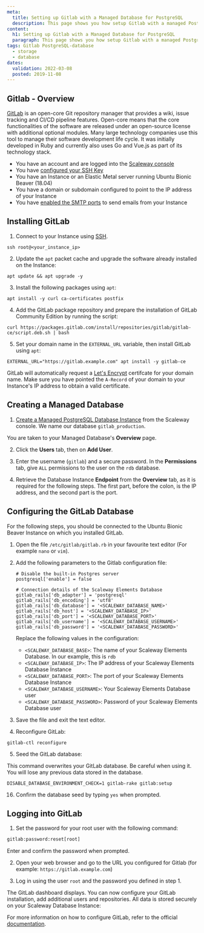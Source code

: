 ```yaml
---
meta:
  title: Setting up Gitlab with a Managed Database for PostgreSQL
  description: This page shows you how setup Gitlab with a managed PostgreSQL database
content:
  h1: Setting up Gitlab with a Managed Database for PostgreSQL
  paragraph: This page shows you how setup Gitlab with a managed PostgreSQL database
tags: Gitlab PostgreSQL-database 
  - storage
  - database
dates:
  validation: 2022-03-08
  posted: 2019-11-08
---
```


## Gitlab - Overview

[GitLab](https://about.gitlab.com/) is an open-core Git repository manager that provides a wiki, issue tracking and CI/CD pipeline features. Open-core means that the core functionalities of the software are released under an open-source license with additional optional modules.
Many large technology companies use this tool to manage their software development life cycle. It was initially developed in Ruby and currently also uses Go and Vue.js as part of its technology stack.

<Message type="requirement">

- You have an account and are logged into the [Scaleway console](https://console.scaleway.com)  
- You have [configured your SSH Key](/console/my-project/how-to/create-ssh-key/)
- You have an Instance or an Elastic Metal server running Ubuntu Bionic Beaver (18.04)
- You have a domain or subdomain configured to point to the IP address of your Instance
- You have [enabled the SMTP ports](/compute/instances/how-to/send-emails-from-your-instance/) to send emails from your Instance

</Message>

## Installing GitLab

1. Connect to your Instance using [SSH](/compute/instances/how-to/connect-to-instance/).
  ```
  ssh root@<your_instance_ip>
  ```

2. Update the `apt` packet cache and upgrade the software already installed on the Instance:
  ```
  apt update && apt upgrade -y
  ```

3. Install the following packages using `apt`:
  ```
  apt install -y curl ca-certificates postfix
  ```

4. Add the GitLab package repository and prepare the installation of GitLab Community Edition by running the script:
  ```
  curl https://packages.gitlab.com/install/repositories/gitlab/gitlab-ce/script.deb.sh | bash
  ```

5. Set your domain name in the `EXTERNAL_URL` variable, then install GitLab using `apt`:
  ```
  EXTERNAL_URL="https://gitlab.example.com" apt install -y gitlab-ce
  ```

  <Message type="important">

  GitLab will automatically request a [Let's Encrypt](/tutorials/configure-nginx-lets-encrypt/) certifcate for your domain name. Make sure you have pointed the `A-Record` of your domain to your Instance's IP address to obtain a valid certificate.

  </Message>

## Creating a Managed Database

1. [Create a Managed PostgreSQL Database Instance](/storage/database/how-to/create-a-database/) from the Scaleway console. We name our database `gitlab_production`.

  You are taken to your Managed Database's **Overview** page.

2. Click the **Users** tab, then on **Add User**.

3. Enter the username (`gitlab`) and a secure password. In the **Permissions** tab, give `ALL` permissions to the user on the `rdb` database.

4. Retrieve the Database Instance **Endpoint** from the **Overview** tab, as it is required for the following steps. The first part, before the colon, is the IP address, and the second part is the port.

## Configuring the GitLab Database

For the following steps, you should be connected to the Ubuntu Bionic Beaver Instance on which you installed GitLab.

1. Open the file `/etc/gitlab/gitlab.rb` in your favourite text editor (For example `nano` or `vim`).

2. Add the following parameters to the Gitlab configuration file:
    ```
    # Disable the built-in Postgres server
    postgresql['enable'] = false

    # Connection details of the Scaleway Elements Database
    gitlab_rails['db_adapter'] = 'postgresql'
    gitlab_rails['db_encoding'] = 'utf8'
    gitlab_rails['db_database'] = '<SCALEWAY_DATABASE_NAME>'
    gitlab_rails['db_host'] = '<SCALEWAY_DATABASE_IP>'
    gitlab_rails['db_port'] = '<SCALEWAY_DATABASE_PORT>'
    gitlab_rails['db_username'] = '<SCALEWAY_DATABASE_USERNAME>'
    gitlab_rails['db_password'] = '<SCALEWAY_DATABASE_PASSWORD>'
    ```
    Replace the following values in the configuration:
    - `<SCALEWAY_DATABASE_BASE>`: The name of your Scaleway Elements Database. In our example, this is `rdb`
    - `<SCALEWAY_DATABASE_IP>`: The IP address of your Scaleway Elements Database Instance
    - `<SCALEWAY_DATABASE_PORT>`: The port of your Scaleway Elements Database Instance
    - `<SCALEWAY_DATABASE_USERNAME>`: Your Scaleway Elements Database user
    - `<SCALEWAY_DATABASE_PASSWORD>`: Password of your Scaleway Elements Database user

3. Save the file and exit the text editor.

4. Reconfigure GitLab:
  ```
  gitlab-ctl reconfigure
  ```

5. Seed the GitLab database:

  <Message type="important">
  
  This command overwrites your GitLab database. Be careful when using it. You will lose any previous data stored in the database.
  
  </Message>

  ```
  DISABLE_DATABASE_ENVIRONMENT_CHECK=1 gitlab-rake gitlab:setup
  ```

16. Confirm the database seed by typing `yes` when prompted.

## Logging into GitLab

1. Set the password for your root user with the following command:

  ```bash
  gitlab:password:reset[root]
  ```

  Enter and confirm the password when prompted.

2. Open your web browser and go to the URL you configured for Gitlab (for example: `https://gitlab.example.com`)

3. Log in using the user `root` and the password you defined in step 1.

  The GitLab dashboard displays. You can now configure your GitLab installation, add additional users and repositories. All data is stored securely on your Scaleway Database Instance:
  <Lightbox src="scaleway-gitlab_dashboard.webp" alt="" />

For more information on how to configure GitLab, refer to the official [documentation](https://docs.gitlab.com/ee/administration/index.html#configuring-gitlab).
